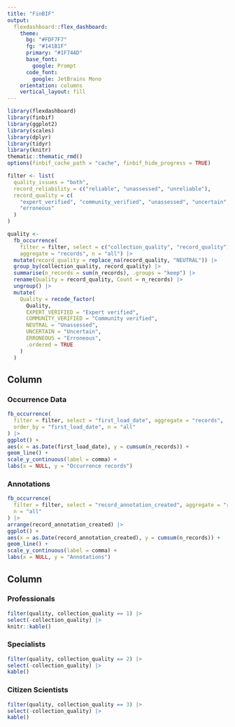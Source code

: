 ```yaml
---
title: "FinBIF"
output: 
  flexdashboard::flex_dashboard:
    theme:
      bg: "#FDF7F7"
      fg: "#141B1F"
      primary: "#1F74AD"
      base_font:
        google: Prompt
      code_font:
        google: JetBrains Mono
    orientation: columns
    vertical_layout: fill
---
```


```r
library(flexdashboard)
library(finbif)
library(ggplot2)
library(scales)
library(dplyr)
library(tidyr)
library(knitr)
thematic::thematic_rmd()
options(finbif_cache_path = "cache", finbif_hide_progress = TRUE)

filter <- list(
  quality_issues = "both",
  record_reliability = c("reliable", "unassessed", "unreliable"),
  record_quality = c(
    "expert_verified", "community_verified", "unassessed", "uncertain",
    "erroneous"
  )
)

quality <-
  fb_occurrence(
    filter = filter, select = c("collection_quality", "record_quality"),
    aggregate = "records", n = "all") |> 
  mutate(record_quality = replace_na(record_quality, "NEUTRAL")) |>
  group_by(collection_quality, record_quality) |>
  summarise(n_records = sum(n_records), .groups = "keep") |>
  rename(Quality = record_quality, Count = n_records) |>
  ungroup() |>
  mutate(
    Quality = recode_factor(
      Quality,
      EXPERT_VERIFIED = "Expert verified",
      COMMUNITY_VERIFIED = "Community verified",
      NEUTRAL = "Unassessed",
      UNCERTAIN = "Uncertain",
      ERRONEOUS = "Erroneous",
      .ordered = TRUE
    )
  )
```

Column {data-width=600 .tabset}
-----------------------------------------------------------------------

### Occurrence Data

```r
fb_occurrence(
  filter = filter, select = "first_load_date", aggregate = "records",
  order_by = "first_load_date", n = "all"
) |>
ggplot() +
aes(x = as.Date(first_load_date), y = cumsum(n_records)) +
geom_line() +
scale_y_continuous(label = comma) +
labs(x = NULL, y = "Occurrence records")
```

### Annotations

```r
fb_occurrence(
  filter = filter, select = "record_annotation_created", aggregate = "records",
  n = "all"
) |>
arrange(record_annotation_created) |>
ggplot() +
aes(x = as.Date(record_annotation_created), y = cumsum(n_records)) +
geom_line() +
scale_y_continuous(label = comma) +
labs(x = NULL, y = "Annotations")
```

Column {data-width=400}
-----------------------------------------------------------------------

### Professionals

```r
filter(quality, collection_quality == 1) |>
select(-collection_quality) |>
knitr::kable()
```

### Specialists

```r
filter(quality, collection_quality == 2) |>
select(-collection_quality) |>
kable()
```

### Citizen Scientists

```r
filter(quality, collection_quality == 3) |>
select(-collection_quality) |>
kable()
```
